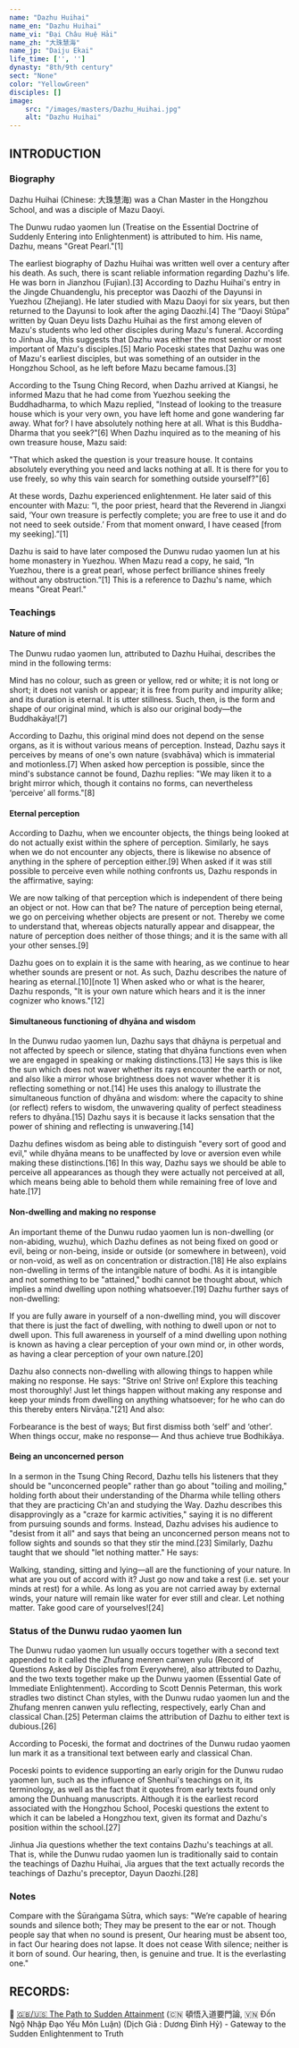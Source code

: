```yaml
---
name: "Dazhu Huihai"
name_en: "Dazhu Huihai"
name_vi: "Đại Châu Huệ Hải"
name_zh: "大珠慧海"
name_jp: "Daiju Ekai"
life_time: ['', '']
dynasty: "8th/9th century"
sect: "None"
color: "YellowGreen"
disciples: []
image:
    src: "/images/masters/Dazhu_Huihai.jpg"
    alt: "Dazhu Huihai"
---
```


## INTRODUCTION

### Biography

Dazhu Huihai (Chinese: 大珠慧海) was a Chan Master in the Hongzhou School, and was a disciple of Mazu Daoyi.

The Dunwu rudao yaomen lun (Treatise on the Essential Doctrine of Suddenly Entering into Enlightenment) is attributed to him. His name, Dazhu, means "Great Pearl."[1]

The earliest biography of Dazhu Huihai was written well over a century after his death. As such, there is scant reliable information regarding Dazhu's life. He was born in Jianzhou (Fujian).[3] According to Dazhu Huihai's entry in the Jingde Chuandenglu, his preceptor was Daozhi of the Dayunsi in Yuezhou (Zhejiang). He later studied with Mazu Daoyi for six years, but then returned to the Dayunsi to look after the aging Daozhi.[4] The “Daoyi Stūpa” written by Quan Deyu lists Dazhu Huihai as the first among eleven of Mazu's students who led other disciples during Mazu's funeral. According to Jinhua Jia, this suggests that Dazhu was either the most senior or most important of Mazu's disciples.[5] Mario Poceski states that Dazhu was one of Mazu's earliest disciples, but was something of an outsider in the Hongzhou School, as he left before Mazu became famous.[3]

According to the Tsung Ching Record, when Dazhu arrived at Kiangsi, he informed Mazu that he had come from Yuezhou seeking the Buddhadharma, to which Mazu replied, "Instead of looking to the treasure house which is your very own, you have left home and gone wandering far away. What for? I have absolutely nothing here at all. What is this Buddha-Dharma that you seek?"[6] When Dazhu inquired as to the meaning of his own treasure house, Mazu said:

"That which asked the question is your treasure house. It contains absolutely everything you need and lacks nothing at all. It is there for you to use freely, so why this vain search for something outside yourself?"[6]

At these words, Dazhu experienced enlightenment. He later said of this encounter with Mazu: “I, the poor priest, heard that the Reverend in Jiangxi said, ‘Your own treasure is perfectly complete; you are free to use it and do not need to seek outside.’ From that moment onward, I have ceased [from my seeking].”[1]

Dazhu is said to have later composed the Dunwu rudao yaomen lun at his home monastery in Yuezhou. When Mazu read a copy, he said, “In Yuezhou, there is a great pearl, whose perfect brilliance shines freely without any obstruction.”[1] This is a reference to Dazhu's name, which means "Great Pearl."

### Teachings

#### Nature of mind

The Dunwu rudao yaomen lun, attributed to Dazhu Huihai, describes the mind in the following terms:

Mind has no colour, such as green or yellow, red or white; it is not long or short; it does not vanish or appear; it is free from purity and impurity alike; and its duration is eternal. It is utter stillness. Such, then, is the form and shape of our original mind, which is also our original body—the Buddhakāya![7]

According to Dazhu, this original mind does not depend on the sense organs, as it is without various means of perception. Instead, Dazhu says it perceives by means of one's own nature (svabhāva) which is immaterial and motionless.[7] When asked how perception is possible, since the mind's substance cannot be found, Dazhu replies: "We may liken it to a bright mirror which, though it contains no forms, can nevertheless ‘perceive’ all forms."[8]

#### Eternal perception

According to Dazhu, when we encounter objects, the things being looked at do not actually exist within the sphere of perception. Similarly, he says when we do not encounter any objects, there is likewise no absence of anything in the sphere of perception either.[9] When asked if it was still possible to perceive even while nothing confronts us, Dazhu responds in the affirmative, saying:

We are now talking of that perception which is independent of there being an object or not. How can that be? The nature of perception being eternal, we go on perceiving whether objects are present or not. Thereby we come to understand that, whereas objects naturally appear and disappear, the nature of perception does neither of those things; and it is the same with all your other senses.[9]

Dazhu goes on to explain it is the same with hearing, as we continue to hear whether sounds are present or not. As such, Dazhu describes the nature of hearing as eternal.[10][note 1] When asked who or what is the hearer, Dazhu responds, "It is your own nature which hears and it is the inner cognizer who knows."[12]

#### Simultaneous functioning of dhyāna and wisdom

In the Dunwu rudao yaomen lun, Dazhu says that dhāyna is perpetual and not affected by speech or silence, stating that dhyāna functions even when we are engaged in speaking or making distinctions.[13] He says this is like the sun which does not waver whether its rays encounter the earth or not, and also like a mirror whose brightness does not waver whether it is reflecting something or not.[14] He uses this analogy to illustrate the simultaneous function of dhyāna and wisdom: where the capacity to shine (or reflect) refers to wisdom, the unwavering quality of perfect steadiness refers to dhyāna.[15] Dazhu says it is because it lacks sensation that the power of shining and reflecting is unwavering.[14]

Dazhu defines wisdom as being able to distinguish "every sort of good and evil," while dhyāna means to be unaffected by love or aversion even while making these distinctions.[16] In this way, Dazhu says we should be able to perceive all appearances as though they were actually not perceived at all, which means being able to behold them while remaining free of love and hate.[17]

#### Non-dwelling and making no response

An important theme of the Dunwu rudao yaomen lun is non-dwelling (or non-abiding, wuzhu), which Dazhu defines as not being fixed on good or evil, being or non-being, inside or outside (or somewhere in between), void or non-void, as well as on concentration or distraction.[18] He also explains non-dwelling in terms of the intangible nature of bodhi. As it is intangible and not something to be "attained," bodhi cannot be thought about, which implies a mind dwelling upon nothing whatsoever.[19] Dazhu further says of non-dwelling:

If you are fully aware in yourself of a non-dwelling mind, you will discover that there is just the fact of dwelling, with nothing to dwell upon or not to dwell upon. This full awareness in yourself of a mind dwelling upon nothing is known as having a clear perception of your own mind or, in other words, as having a clear perception of your own nature.[20]

Dazhu also connects non-dwelling with allowing things to happen while making no response. He says: "Strive on! Strive on! Explore this teaching most thoroughly! Just let things happen without making any response and keep your minds from dwelling on anything whatsoever; for he who can do this thereby enters Nirvāṇa."[21] And also:

Forbearance is the best of ways;
But first dismiss both ‘self’ and ‘other’.
When things occur, make no response—
And thus achieve true Bodhikāya.

#### Being an unconcerned person

In a sermon in the Tsung Ching Record, Dazhu tells his listeners that they should be "unconcerned people" rather than go about "toiling and moiling," holding forth about their understanding of the Dharma while telling others that they are practicing Ch'an and studying the Way. Dazhu describes this disapprovingly as a "craze for karmic activities," saying it is no different from pursuing sounds and forms. Instead, Dazhu advises his audience to "desist from it all" and says that being an unconcerned person means not to follow sights and sounds so that they stir the mind.[23] Similarly, Dazhu taught that we should "let nothing matter." He says:

Walking, standing, sitting and lying—all are the functioning of your nature. In what are you out of accord with it? Just go now and take a rest (i.e. set your minds at rest) for a while. As long as you are not carried away by external winds, your nature will remain like water for ever still and clear. Let nothing matter. Take good care of yourselves![24]

### Status of the Dunwu rudao yaomen lun

The Dunwu rudao yaomen lun usually occurs together with a second text appended to it called the Zhufang menren canwen yulu (Record of Questions Asked by Disciples from Everywhere), also attributed to Dazhu, and the two texts together make up the Dunwu yaomen (Essential Gate of Immediate Enlightenment). According to Scott Dennis Peterman, this work stradles two distinct Chan styles, with the Dunwu rudao yaomen lun and the Zhufang menren canwen yulu reflecting, respectively, early Chan and classical Chan.[25] Peterman claims the attribution of Dazhu to either text is dubious.[26]

According to Poceski, the format and doctrines of the Dunwu rudao yaomen lun mark it as a transitional text between early and classical Chan.

Poceski points to evidence supporting an early origin for the Dunwu rudao yaomen lun, such as the influence of Shenhui's teachings on it, its terminology, as well as the fact that it quotes from early texts found only among the Dunhuang manuscripts. Although it is the earliest record associated with the Hongzhou School, Poceski questions the extent to which it can be labeled a Hongzhou text, given its format and Dazhu's position within the school.[27]

Jinhua Jia questions whether the text contains Dazhu's teachings at all. That is, while the Dunwu rudao yaomen lun is traditionally said to contain the teachings of Dazhu Huihai, Jia argues that the text actually records the teachings of Dazhu's preceptor, Dayun Daozhi.[28]

### Notes

Compare with the Śūraṅgama Sūtra, which says:
"We’re capable of hearing sounds and silence both;
They may be present to the ear or not.
Though people say that when no sound is present,
Our hearing must be absent too, in fact
Our hearing does not lapse. It does not cease
With silence; neither is it born of sound.
Our hearing, then, is genuine and true.
It is the everlasting one."

## RECORDS:

📖 [🇬🇧/🇺🇸 The Path to Sudden Attainment](https://thuvienhoasen.org/images/file/vmwAmJ1G0QgQAN5j/don-ngo-nhap-dao-yeu-mon-luc.pdf) (🇨🇳 頓悟入道要門論, 🇻🇳 Đốn Ngộ Nhập Đạo Yếu Môn Luận) (Dịch Giả : Dương Đình Hỷ) - Gateway to the Sudden Enlightenment to Truth

